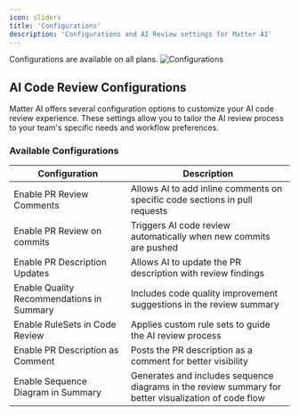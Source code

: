 ```yaml
---
icon: sliders
title: 'Configurations'
description: 'Configurations and AI Review settings for Matter AI'
---
```


<Note>
Configurations are available on all plans.
</Note>

<Frame>
<img src="/images/features/configurations.png" alt="Configurations" />
</Frame>

## AI Code Review Configurations

Matter AI offers several configuration options to customize your AI code review experience. These settings allow you to tailor the AI review process to your team's specific needs and workflow preferences.

### Available Configurations

| Configuration | Description |
| ------------- | ----------- |
| Enable PR Review Comments | Allows AI to add inline comments on specific code sections in pull requests |
| Enable PR Review on commits | Triggers AI code review automatically when new commits are pushed |
| Enable PR Description Updates | Allows AI to update the PR description with review findings |
| Enable Quality Recommendations in Summary | Includes code quality improvement suggestions in the review summary |
| Enable RuleSets in Code Review | Applies custom rule sets to guide the AI review process |
| Enable PR Description as Comment | Posts the PR description as a comment for better visibility |
| Enable Sequence Diagram in Summary | Generates and includes sequence diagrams in the review summary for better visualization of code flow |